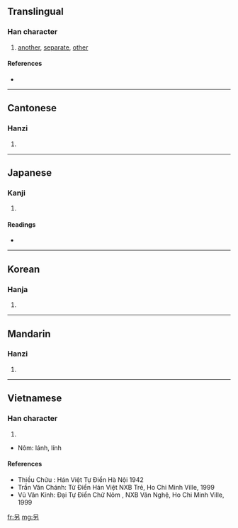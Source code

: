 {{also|叧}}
==Translingual==

===Han character===
{{Han char|rn=30|rad=口|as=02|sn=5|four=6042<sub>7</sub>|canj=口大尸 (RKS)|ids=⿱[[口]][[力]]}}

# [[another]], [[separate]], [[other]]

====References====
* {{Han ref|kx=0172.010|dkj=03235|dj=0382.030|hdz=10574.050|uh=53E6|ud=21478|bh=A574|bd=42356}}

----

==Cantonese==

===Hanzi===
{{yue-hanzi|jyut=ling6|y=ling6}}

# {{defn|Cantonese|sort=口02}}

----

==Japanese==

===Kanji===
{{ja-kanji|grade=|rs=口02}}

# {{defn|Japanese|sort=口02}}

====Readings====
* {{ja-readings|on=[[れい]] (rei), [[りゃう]] (ryau)|kun=[[わかれる]] (wakareru), [[さく]] (saku), [[べつの]] (betsuno), [[べつに]] (betsuni)}}

----

==Korean==

===Hanja===
{{ko-hanja|hangeul=령|rv=ryeong|mr=ryŏng}}

# {{defn|Korean|sort=口02}}

----

==Mandarin==

===Hanzi===
{{cmn-hanzi|pin=[[dāo]] ([[dao1]]), [[lìng]] ([[ling4]])|wg=tao<sup>1</sup>, ling<sup>4</sup>}}

# {{defn|Mandarin|sort=口02}}

----

==Vietnamese==

===Han character===
{{vi-hantu|lánh|rs=口02}}

# {{defn|Vietnamese|sort=口02}}
* Nôm: lánh, lính
====References====
* Thiều Chửu : Hán Việt Tự Điển  Hà Nội 1942
* Trần Văn Chánh: Từ Điển Hán Việt NXB Trẻ, Ho Chi Minh Ville, 1999
* Vũ Văn Kính: Đại Tự Điển Chữ Nôm , NXB Văn Nghệ, Ho Chi Minh Ville, 1999

[[fr:另]]
[[mg:另]]